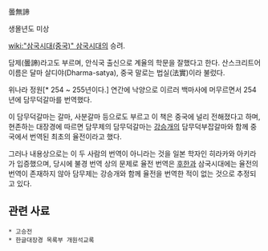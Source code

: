 曇無諦

생몰년도 미상

[[wiki:"삼국시대(중국)" 삼국시대]]의 승려.

담제(曇諦)라고도 부르며, 안식국 출신으로 계율의 학문을 잘했다고 한다. 산스크리트어 이름은 달마 살디야(Dharma-satya), 중국 말로는 법실(法實)이라 불렀다. 

위나라 정원[* 254 ~ 255년이다.] 연간에 낙양으로 이르러 백마사에 머무르면서 254년에 담무덕갈마를 번역했다.

이 담무덕갈마는 갈마, 사분갈마 등으로도 부르고 이 책은 중국에 널리 전해졌다고 하며, 현존하는 대장경에 따르면 담무제의 담무덕갈마는 [[강승개]]의 담무덕부잡갈마와 함께 중국에서 번역된 최초의 율전이라고 했다.

그러나 내용상으로는 이 두 사람의 번역이 아니라는 것을 일본 학자인 히라카와 아키라가 입증했으며, 당시에 불경 번역 상의 문제로 율전 번역은 [[후한]]과 삼국시대에는 율전의 번역이 존재하지 않아 담무제는 강승개와 함께 율전을 번역한 적이 없는 것으로 추정되고 있다.

== 관련 사료 ==
 * 고승전
 * 한글대장경 목록부 개원석교록
